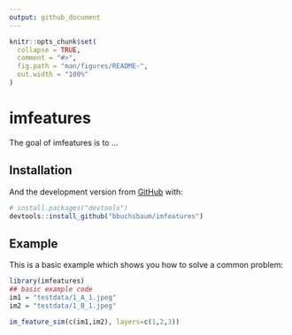 ```yaml
---
output: github_document
---
```


<!-- README.md is generated from README.Rmd. Please edit that file -->

```r
knitr::opts_chunk$set(
  collapse = TRUE,
  comment = "#>",
  fig.path = "man/figures/README-",
  out.width = "100%"
)
```

# imfeatures



<!-- badges: start -->
<!-- badges: end -->

The goal of imfeatures is to ...

## Installation


And the development version from [GitHub](https://github.com/) with:

``` r
# install.packages("devtools")
devtools::install_github("bbuchsbaum/imfeatures")
```
## Example

This is a basic example which shows you how to solve a common problem:

```r
library(imfeatures)
## basic example code
im1 = "testdata/1_A_1.jpeg"
im2 = "testdata/1_B_1.jpeg"

im_feature_sim(c(im1,im2), layers=c(1,2,3))
```

